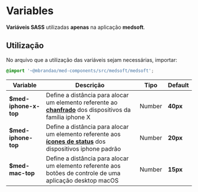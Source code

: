 
<Meta title="medsoft/variables" />

# Variables

**Variáveis SASS** utilizadas **apenas** na aplicação **medsoft**.

## Utilização

No arquivo que a utilização das variáveis sejam necessárias, importar:

``` scss
@import '~@mbrandao/med-components/src/medsoft/medsoft';
```

| Variable            | Descrição                                                                                                                                                  | Tipo   | Default  |
| ------------------- | ---------------------------------------------------------------------------------------------------------------------------------------------------------- | ------ | -------- |
| **$med-iphone-x-top** | Define a distância para alocar um elemento referente ao **[chanfrado](https://support.apple.com/en-ca/HT207354)** dos dispositivos da família iphone X   | Number | **40px** |
| **$med-iphone-top**   | Define a distância para alocar um elemento referente aos **[ícones de status](https://support.apple.com/en-ca/HT207354)** dos dispositivos iphone padrão | Number | **20px** |
| **$med-mac-top**      | Define a distância para alocar um elemento referente aos botões de controle de uma aplicação desktop macOS                                               | Number | **15px** |
